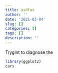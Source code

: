 ```yaml
---
title: asdfas
author: ''
date: '2021-03-04'
slug: []
categories: []
tags: []
description: ''
---
```


Trygint to diagnose the 

```r
library(ggplot2)
cars
```

